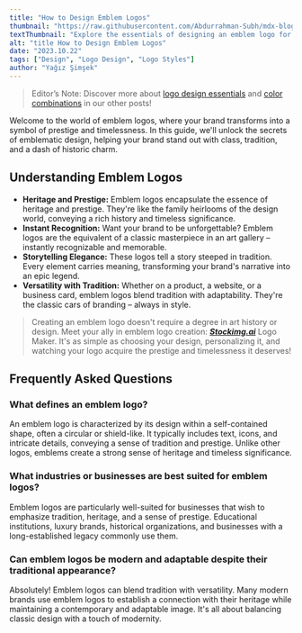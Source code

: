 ```yaml
---
title: "How to Design Emblem Logos"
thumbnail: "https://raw.githubusercontent.com/Abdurrahman-Subh/mdx-blog/main/images/title-how-to-choose-fonts.png"
textThumbnail: "Explore the essentials of designing an emblem logo for your business."
alt: "title How to Design Emblem Logos"
date: "2023.10.22"
tags: ["Design", "Logo Design", "Logo Styles"]
author: "Yağız Şimşek"
---
```


<CustomImage
  src="https://raw.githubusercontent.com/Abdurrahman-Subh/mdx-blog/main/images/title-emblem.png"
  alt="title How to Design Emblem Logos"
/>
> Editor’s Note: Discover more about [logo design essentials](https://stockimg.ai/blog/design/how-to-design-a-logo) and [color combinations](https://stockimg.ai/blog/design/the-psychology-of-color-in-design) in our other posts!

Welcome to the world of emblem logos, where your brand transforms into a symbol of prestige and timelessness. In this guide, we'll unlock the secrets of emblematic design, helping your brand stand out with class, tradition, and a dash of historic charm.

## Understanding Emblem Logos
- **Heritage and Prestige:** Emblem logos encapsulate the essence of heritage and prestige. They're like the family heirlooms of the design world, conveying a rich history and timeless significance.
- **Instant Recognition:** Want your brand to be unforgettable? Emblem logos are the equivalent of a classic masterpiece in an art gallery – instantly recognizable and memorable.
- **Storytelling Elegance:** These logos tell a story steeped in tradition. Every element carries meaning, transforming your brand's narrative into an epic legend.
- **Versatility with Tradition:** Whether on a product, a website, or a business card, emblem logos blend tradition with adaptability. They're the classic cars of branding – always in style.

> Creating an emblem logo doesn't require a degree in art history or design. Meet your ally in emblem logo creation: ***[Stockimg.ai](https://stockimg.ai/home)*** Logo Maker. It's as simple as choosing your design, personalizing it, and watching your logo acquire the prestige and timelessness it deserves!

## Frequently Asked Questions
### What defines an emblem logo?
An emblem logo is characterized by its design within a self-contained shape, often a circular or shield-like. It typically includes text, icons, and intricate details, conveying a sense of tradition and prestige. Unlike other logos, emblems create a strong sense of heritage and timeless significance.
### What industries or businesses are best suited for emblem logos?
Emblem logos are particularly well-suited for businesses that wish to emphasize tradition, heritage, and a sense of prestige. Educational institutions, luxury brands, historical organizations, and businesses with a long-established legacy commonly use them.
### Can emblem logos be modern and adaptable despite their traditional appearance?
Absolutely! Emblem logos can blend tradition with versatility. Many modern brands use emblem logos to establish a connection with their heritage while maintaining a contemporary and adaptable image. It's all about balancing classic design with a touch of modernity.
